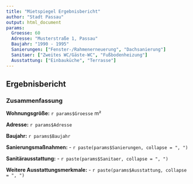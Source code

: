 ```yaml
---
title: "Mietspiegel Ergebnisbericht"
author: "Stadt Passau"
output: html_document
params:
  Groesse: 60
  Adresse: "Musterstraße 1, Passau"
  Baujahr: "1990 - 1995"
  Sanierungen: ["Fenster-/Rahmenerneuerung", "Dachsanierung"]
  Sanitaer: ["Zweites WC/Gäste-WC", "Fußbodenheizung"]
  Ausstattung: ["Einbauküche", "Terrasse"]
---
```


## Ergebnisbericht

### Zusammenfassung

**Wohnungsgröße:** `r params$Groesse` m²

**Adresse:** `r params$Adresse`

**Baujahr:** `r params$Baujahr`

**Sanierungsmaßnahmen:**
- `r paste(params$Sanierungen, collapse = ", ")`

**Sanitärausstattung:**
- `r paste(params$Sanitaer, collapse = ", ")`

**Weitere Ausstattungsmerkmale:**
- `r paste(params$Ausstattung, collapse = ", ")`
